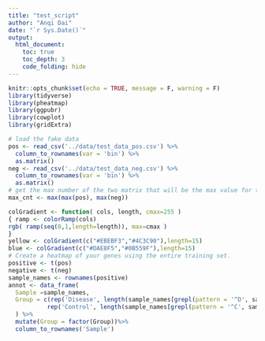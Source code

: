 ```yaml
---
title: "test_script"
author: "Anqi Dai"
date: "`r Sys.Date()`"
output:
  html_document:
    toc: true
    toc_depth: 3
    code_folding: hide
---
```


```r
knitr::opts_chunk$set(echo = TRUE, message = F, warning = F)
library(tidyverse)
library(pheatmap)
library(ggpubr)
library(cowplot)
library(gridExtra)
```

```r
# load the fake data
pos <- read_csv('../data/test_data_pos.csv') %>%
  column_to_rownames(var = 'bin') %>%
  as.matrix()
neg <- read_csv('../data/test_data_neg.csv') %>%
  column_to_rownames(var = 'bin') %>%
  as.matrix()
# get the max number of the two matrix that will be the max value for the two heatmaps
max_cnt <- max(max(pos), max(neg)) 

colGradient <- function( cols, length, cmax=255 )
{ ramp <- colorRamp(cols)
rgb( ramp(seq(0,1,length=length)), max=cmax )
}
yellow <- colGradient(c("#EBEBF3","#4C3C90"),length=15) 
blue <- colGradient(c("#DAE8F5","#0B559F"),length=15) 
# Create a heatmap of your genes using the entire training set.
positive <- t(pos)
negative <- t(neg)
sample_names <- rownames(positive)
annot <- data_frame(
  Sample =sample_names, 
  Group = c(rep('Disease', length(sample_names[grepl(pattern = '^D', sample_names)])),
           rep('Control', length(sample_names[grepl(pattern = '^C', sample_names)])) )
  ) %>%
  mutate(Group = factor(Group))%>%
  column_to_rownames('Sample')

```


